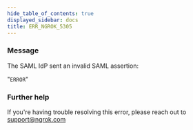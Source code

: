 ```yaml
---
hide_table_of_contents: true
displayed_sidebar: docs
title: ERR_NGROK_5305
---
```


### Message

The SAML IdP sent an invalid SAML assertion:

"`ERROR`"

### Further help

If you're having trouble resolving this error, please reach out to [support@ngrok.com](mailto:support@ngrok.com?subject=Help%20with%20ERR_NGROK_5305)
